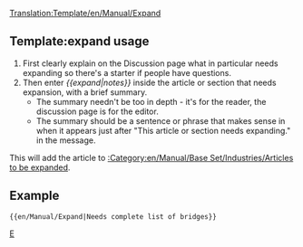 <noinclude>[[Translation:Template/en/Manual/Expand]]</noinclude>{{en/Ambox| type  = notice
| image = en/Manual/Paper-plus.png
| text  = This article or section needs '''expanding'''.<br/>{{{1|}}}
<div style="font-size: 80%">
*You can find more information on what exactly needs doing in the [[Talk:{{PAGENAME}}|discussion]] for this article.
*Use the [[en/Wiki/Manual of Style|Manual of Style]] for a correct edition.
*Remember to remove this template once the article has been expanded.
</div>
}}<includeonly>{{{2|[[Category:en/Manual/Base Set/Industries/Articles to be expanded]]}}}</includeonly><noinclude>

==Template:expand usage==
#First clearly explain on the Discussion page what in particular needs expanding so there's a starter if people have questions.
#Then enter ''<nowiki>{{</nowiki>expand|notes<nowiki>}}</nowiki>'' inside  the article or section that needs expansion, with a brief summary.  
#*The summary needn't be too in depth - it's for the reader, the discussion page is for the editor. 
#*The summary should be a sentence or phrase that makes sense in when it appears just after "This article or section needs expanding." in the message.

This will add the article to [[:Category:en/Manual/Base Set/Industries/Articles to be expanded]].

==Example==
<pre>{{en/Manual/Expand|Needs complete list of bridges}}</pre>
{{en/Manual/Expand|Needs complete list of bridges|2=}}


[[Category:en/Manual/Base Set/Message boxes|E]]</noinclude>
